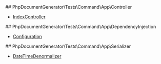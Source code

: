 <article class="api-list-container">
## PhpDocumentGenerator\Tests\Command\App\Controller
<ul class="api-list">
    <li class="api-item">
        <a href="/pages/tests/Command/pages/references/Controller/IndexController.mdx">
            <span class="symbol C">
                IndexController
            </span>
        </a>
    </li>
</ul>
</article>
<article class="api-list-container">
## PhpDocumentGenerator\Tests\Command\App\DependencyInjection
<ul class="api-list">
    <li class="api-item">
        <a href="/pages/tests/Command/pages/references/DependencyInjection/Configuration.mdx">
            <span class="symbol C">
                Configuration
            </span>
        </a>
    </li>
</ul>
</article>
<article class="api-list-container">
## PhpDocumentGenerator\Tests\Command\App\Serializer
<ul class="api-list">
    <li class="api-item">
        <a href="/pages/tests/Command/pages/references/Serializer/DateTimeDenormalizer.mdx">
            <span class="symbol C">
                DateTimeDenormalizer
            </span>
        </a>
    </li>
</ul>
</article>
